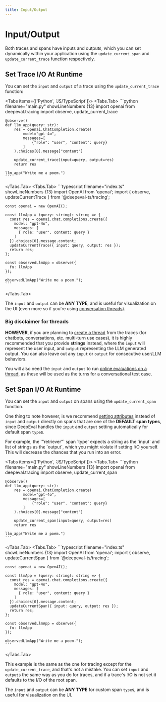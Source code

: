 ```yaml
---
title: Input/Output
---
```



# Input/Output

Both traces and spans have inputs and outputs, which you can set dynamically within your application using the `update_current_span` and `update_current_trace` function respectively.

## Set Trace I/O At Runtime

You can set the `input` and `output` of a trace using the `update_current_trace` function:

<Tabs items={['Python', 'JS/TypeScript']}>
  <Tabs.Tab>
    ```python filename="main.py" showLineNumbers {13}
    import openai
    from deepeval.tracing import observe, update_current_trace
     
    @observe()
    def llm_app(query: str):
        res = openai.ChatCompletion.create(
            model="gpt-4o",
            messages=[
                {"role": "user", "content": query}
            ]
        ).choices[0].message["content"]
    
        update_current_trace(input=query, output=res)
        return res
     
    llm_app("Write me a poem.")
    ```
  </Tabs.Tab>
  <Tabs.Tab>
    ```typescript filename="index.ts" showLineNumbers {13}
    import OpenAI from 'openai';
    import { observe, updateCurrentTrace } from '@deepeval-ts/tracing';
    
    const openai = new OpenAI();
    
    const llmApp = (query: string): string => {
      const res = openai.chat.completions.create({
        model: "gpt-4o",
        messages: [
          { role: "user", content: query }
        ]
      }).choices[0].message.content;
      updateCurrentTrace({ input: query, output: res });
      return res;
    };
    
    const observedLlmApp = observe({
      fn: llmApp
    });
    
    observedLlmApp("Write me a poem.");
    ```
  </Tabs.Tab>
</Tabs>

The `input` and `output` can be **ANY TYPE**, and is useful for visualization on the UI (even more so if you're using [conversation threads](/llm-tracing/tracing-features/threads)).

### Big disclaimer for threads

**HOWEVER**, if you are planning to [create a thread](/llm-tracing/tracing-features/threads) from the traces (for chatbots, conversations, etc. multi-turn use cases), it is highly recommended that you provide **strings** instead, where the `input` will represent the user input, and `output` representing the LLM generated output. You can also leave out any `input` or `output` for consecutive user/LLM behaviors. 

You will also need the `input` and `output` to run [online evaluations on a thread](/llm-tracing/online-evaluations#online-evals-for-threads), as these will be used as the turns for a conversational test case.

## Set Span I/O At Runtime


You can set the `input` and `output` on spans using the `update_current_span` function.

One thing to note however, is we recommend [setting attributes](/llm-tracing/tracing-features/attributes) instead of `input` and `output` directly on spans that are one of the **DEFAULT span types**, since DeepEval handles the `input` and `output` setting automatically for default span `type`s. 

<Callout type="warning">
For example, the `"retriever"` span `type` expects a string as the `input` and list of strings as the `output`, which you might violate if setting I/O yourself. This will decrease the chances that you run into an error.
</Callout>

<Tabs items={['Python', 'JS/TypeScript']}>
  <Tabs.Tab>
    ```python filename="main.py" showLineNumbers {13}
    import openai
    from deepeval.tracing import observe, update_current_span
     
    @observe()
    def llm_app(query: str):
        res = openai.ChatCompletion.create(
            model="gpt-4o",
            messages=[
                {"role": "user", "content": query}
            ]
        ).choices[0].message["content"]
    
        update_current_span(input=query, output=res)
        return res
     
    llm_app("Write me a poem.")
    ```
  </Tabs.Tab>
  <Tabs.Tab>
    ```typescript filename="index.ts" showLineNumbers {13}
    import OpenAI from 'openai';
    import { observe, updateCurrentSpan } from '@deepeval-ts/tracing';
    
    const openai = new OpenAI();
    
    const llmApp = (query: string): string => {
      const res = openai.chat.completions.create({
        model: "gpt-4o",
        messages: [
          { role: "user", content: query }
        ]
      }).choices[0].message.content;
      updateCurrentSpan({ input: query, output: res });
      return res;
    };
    
    const observedLlmApp = observe({
      fn: llmApp
    });
    
    observedLlmApp("Write me a poem.");
    ```
  </Tabs.Tab>
</Tabs>

This example is the same as the one for tracing except for the `update_current_trace`, and that's not a mistake. You can set `input` and `output`s the same way as you do for traces, and if a trace's I/O is not set it defaults to the I/O of the root span.

The `input` and `output` can be **ANY TYPE** for custom span `type`s, and is useful for visualization on the UI.
